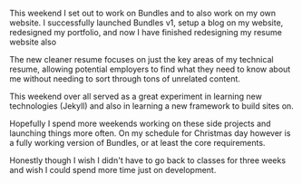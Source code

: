 
This weekend I set out to work on Bundles and to also work on my own website. I
successfully launched Bundles v1, setup a blog on my website, redesigned my
portfolio, and now I have finished redesigning my resume website also

The new cleaner resume focuses on just the key areas of my technical resume,
allowing potential employers to find what they need to know about me without
needing to sort through tons of unrelated content.

This weekend over all served as a great experiment in learning new technologies
(Jekyll) and also in learning a new framework to build sites on.

Hopefully I spend more weekends working on these side projects and launching
things more often. On my schedule for Christmas day however is a fully working
version of Bundles, or at least the core requirements.

Honestly though I wish I didn't have to go back to classes for three weeks and
wish I could spend more time just on development.
